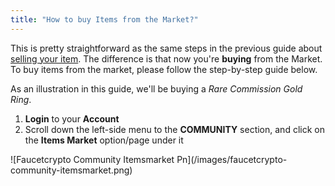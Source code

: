 ```yaml
---
title: "How to buy Items from the Market?"
---
```


This is pretty straightforward as the same steps in the previous guide about [selling your item](https://faucetcrypto.mintlify.app/items-and-market/how-to-sell-items-or-cancel-a-sell-order?). The difference is that now you're **buying** from the Market. To buy items from the market, please follow the step-by-step guide below.

As an illustration in this guide, we'll be buying a _Rare Commission Gold Ring_.

1. **Login** to your **Account**
2. Scroll down the left-side menu to the **COMMUNITY** section, and click on the **Items Market** option/page under it 

<Frame>
  ![Faucetcrypto Community Itemsmarket Pn](/images/faucetcrypto-community-itemsmarket.png)
</Frame>